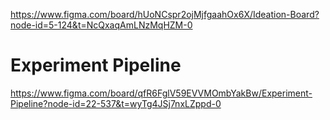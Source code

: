 


https://www.figma.com/board/hUoNCspr2ojMjfgaahOx6X/Ideation-Board?node-id=5-124&t=NcQxaqAmLNzMqHZM-0


# Experiment Pipeline

https://www.figma.com/board/qfR6FglV59EVVMOmbYakBw/Experiment-Pipeline?node-id=22-537&t=wyTg4JSj7nxLZppd-0